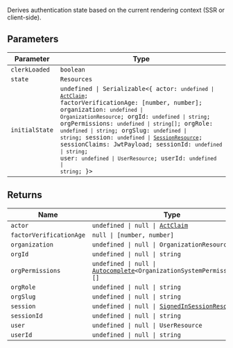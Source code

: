 Derives authentication state based on the current rendering context (SSR or client-side).

## Parameters

| Parameter      | Type                                                                                                                                                                                                                                                                                                                                                                                                                                                                                                                                                                                                                                                                                                    |
| -------------- | ------------------------------------------------------------------------------------------------------------------------------------------------------------------------------------------------------------------------------------------------------------------------------------------------------------------------------------------------------------------------------------------------------------------------------------------------------------------------------------------------------------------------------------------------------------------------------------------------------------------------------------------------------------------------------------------------------- |
| `clerkLoaded`  | `boolean`                                                                                                                                                                                                                                                                                                                                                                                                                                                                                                                                                                                                                                                                                               |
| `state`        | `Resources`                                                                                                                                                                                                                                                                                                                                                                                                                                                                                                                                                                                                                                                                                             |
| `initialState` | <code>undefined \| Serializable\<\{ actor: <code>undefined \| [ActClaim](../../../types/interfaces/act-claim.mdx)</code>; factorVerificationAge: \[number, number\]; organization: <code>undefined \| OrganizationResource</code>; orgId: <code>undefined \| string</code>; orgPermissions: <code>undefined \| string[]</code>; orgRole: <code>undefined \| string</code>; orgSlug: <code>undefined \| string</code>; session: <code>undefined \| [SessionResource](../../../types/interfaces/session-resource.mdx)</code>; sessionClaims: JwtPayload; sessionId: <code>undefined \| string</code>; user: <code>undefined \| UserResource</code>; userId: <code>undefined \| string</code>; \}\></code> |

## Returns

| Name                                                       | Type                                                                                                                                |
| ---------------------------------------------------------- | ----------------------------------------------------------------------------------------------------------------------------------- |
| <a id="actor"></a> `actor`                                 | <code>undefined \| null \| [ActClaim](../../../types/interfaces/act-claim.mdx)</code>                                               |
| <a id="factorverificationage"></a> `factorVerificationAge` | <code>null \| \[number, number\]</code>                                                                                             |
| <a id="organization"></a> `organization`                   | <code>undefined \| null \| OrganizationResource</code>                                                                              |
| <a id="orgid"></a> `orgId`                                 | <code>undefined \| null \| string</code>                                                                                            |
| <a id="orgpermissions"></a> `orgPermissions`               | <code>undefined \| null \| [Autocomplete](../../../types/type-aliases/autocomplete.mdx)\<OrganizationSystemPermissionKey\>[]</code> |
| <a id="orgrole"></a> `orgRole`                             | <code>undefined \| null \| string</code>                                                                                            |
| <a id="orgslug"></a> `orgSlug`                             | <code>undefined \| null \| string</code>                                                                                            |
| <a id="session"></a> `session`                             | <code>undefined \| null \| [SignedInSessionResource](../../../types/type-aliases/signed-in-session-resource.mdx)</code>             |
| <a id="sessionid"></a> `sessionId`                         | <code>undefined \| null \| string</code>                                                                                            |
| <a id="user"></a> `user`                                   | <code>undefined \| null \| UserResource</code>                                                                                      |
| <a id="userid"></a> `userId`                               | <code>undefined \| null \| string</code>                                                                                            |
